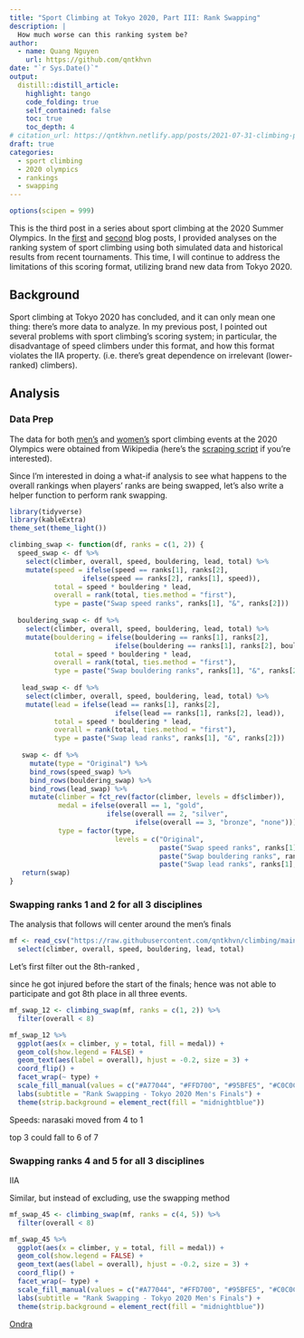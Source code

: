 ```yaml
---
title: "Sport Climbing at Tokyo 2020, Part III: Rank Swapping"
description: |
  How much worse can this ranking system be?
author:
  - name: Quang Nguyen
    url: https://github.com/qntkhvn
date: "`r Sys.Date()`"
output:
  distill::distill_article:
    highlight: tango
    code_folding: true
    self_contained: false
    toc: true
    toc_depth: 4
# citation_url: https://qntkhvn.netlify.app/posts/2021-07-31-climbing-p1-sim
draft: true
categories:
  - sport climbing
  - 2020 olympics
  - rankings
  - swapping
---
```



```r
options(scipen = 999)
```

This is the third post in a series about sport climbing at the 2020 Summer Olympics. In the [first](https://qntkhvn.netlify.app/posts/2021-07-31-climbing-p1-sim) and [second](https://qntkhvn.netlify.app/posts/2021-07-31-climbing-p2-format) blog posts, I provided analyses on the ranking system of sport climbing using both simulated data and historical results from recent tournaments. This time, I will continue to address the limitations of this scoring format, utilizing brand new data from Tokyo 2020.

## Background

Sport climbing at Tokyo 2020 has concluded, and it can only mean one thing: there's more data to analyze. In my previous post, I pointed out several problems with sport climbing's scoring system; in particular, the disadvantage of speed climbers under this format, and how this format violates the IIA property. (i.e. there's great dependence on irrelevant (lower-ranked) climbers).

## Analysis

### Data Prep

The data for both [men's](https://en.wikipedia.org/wiki/Sport_climbing_at_the_2020_Summer_Olympics_%E2%80%93_Men%27s_combined) and [women's](https://en.wikipedia.org/wiki/Sport_climbing_at_the_2020_Summer_Olympics_%E2%80%93_Women%27s_combined) sport climbing events at the 2020 Olympics were obtained from Wikipedia (here's the [scraping script](https://github.com/qntkhvn/climbing/blob/main/R/tokyo_scraping.R) if you're interested). 

Since I'm interested in doing a what-if analysis to see what happens to the overall rankings when players' ranks are being swapped, let's also write a helper function to perform rank swapping.

```r
library(tidyverse)
library(kableExtra)
theme_set(theme_light())
```

```r
climbing_swap <- function(df, ranks = c(1, 2)) {
  speed_swap <- df %>% 
    select(climber, overall, speed, bouldering, lead, total) %>% 
    mutate(speed = ifelse(speed == ranks[1], ranks[2],
                  ifelse(speed == ranks[2], ranks[1], speed)),
           total = speed * bouldering * lead,
           overall = rank(total, ties.method = "first"),
           type = paste("Swap speed ranks", ranks[1], "&", ranks[2]))
  
  bouldering_swap <- df %>% 
    select(climber, overall, speed, bouldering, lead, total) %>% 
    mutate(bouldering = ifelse(bouldering == ranks[1], ranks[2],
                          ifelse(bouldering == ranks[1], ranks[2], bouldering)),
           total = speed * bouldering * lead,
           overall = rank(total, ties.method = "first"),
           type = paste("Swap bouldering ranks", ranks[1], "&", ranks[2]))
  
   lead_swap <- df %>% 
    select(climber, overall, speed, bouldering, lead, total) %>% 
    mutate(lead = ifelse(lead == ranks[1], ranks[2],
                          ifelse(lead == ranks[1], ranks[2], lead)),
           total = speed * bouldering * lead,
           overall = rank(total, ties.method = "first"),
           type = paste("Swap lead ranks", ranks[1], "&", ranks[2]))
   
   swap <- df %>% 
     mutate(type = "Original") %>% 
     bind_rows(speed_swap) %>% 
     bind_rows(bouldering_swap) %>% 
     bind_rows(lead_swap) %>% 
     mutate(climber = fct_rev(factor(climber, levels = df$climber)),
            medal = ifelse(overall == 1, "gold",
                        ifelse(overall == 2, "silver",
                               ifelse(overall == 3, "bronze", "none"))),
            type = factor(type, 
                          levels = c("Original",
                                     paste("Swap speed ranks", ranks[1], "&", ranks[2]),
                                     paste("Swap bouldering ranks", ranks[1], "&", ranks[2]),
                                     paste("Swap lead ranks", ranks[1], "&", ranks[2]))))
   return(swap)
}
```


### Swapping ranks 1 and 2 for all 3 disciplines

The analysis that follows will center around the men's finals

```r
mf <- read_csv("https://raw.githubusercontent.com/qntkhvn/climbing/main/data/2020_olympics/mf.csv") %>% 
  select(climber, overall, speed, bouldering, lead, total)
```


Let's first filter out the 8th-ranked ,

since he got injured before the start of the finals; hence was not able to participate and got 8th place in all three events.

```r
mf_swap_12 <- climbing_swap(mf, ranks = c(1, 2)) %>% 
  filter(overall < 8)
```

```r
mf_swap_12 %>% 
  ggplot(aes(x = climber, y = total, fill = medal)) +
  geom_col(show.legend = FALSE) +
  geom_text(aes(label = overall), hjust = -0.2, size = 3) +
  coord_flip() +
  facet_wrap(~ type) +
  scale_fill_manual(values = c("#A77044", "#FFD700", "#95BFE5", "#C0C0C0")) +
  labs(subtitle = "Rank Swapping - Tokyo 2020 Men's Finals") +
  theme(strip.background = element_rect(fill = "midnightblue"))
```

Speeds: narasaki moved from 4 to 1

top 3 could fall to 6 of 7

### Swapping ranks 4 and 5 for all 3 disciplines

IIA

Similar, but instead of excluding, use the swapping method

```r
mf_swap_45 <- climbing_swap(mf, ranks = c(4, 5)) %>% 
  filter(overall < 8)
```

```r
mf_swap_45 %>% 
  ggplot(aes(x = climber, y = total, fill = medal)) +
  geom_col(show.legend = FALSE) +
  geom_text(aes(label = overall), hjust = -0.2, size = 3) +
  coord_flip() +
  facet_wrap(~ type) +
  scale_fill_manual(values = c("#A77044", "#FFD700", "#95BFE5", "#C0C0C0")) +
  labs(subtitle = "Rank Swapping - Tokyo 2020 Men's Finals") +
  theme(strip.background = element_rect(fill = "midnightblue"))
```

[Ondra](https://www.nytimes.com/2021/08/04/sports/olympics/mens-climbing-final-olympics.html)